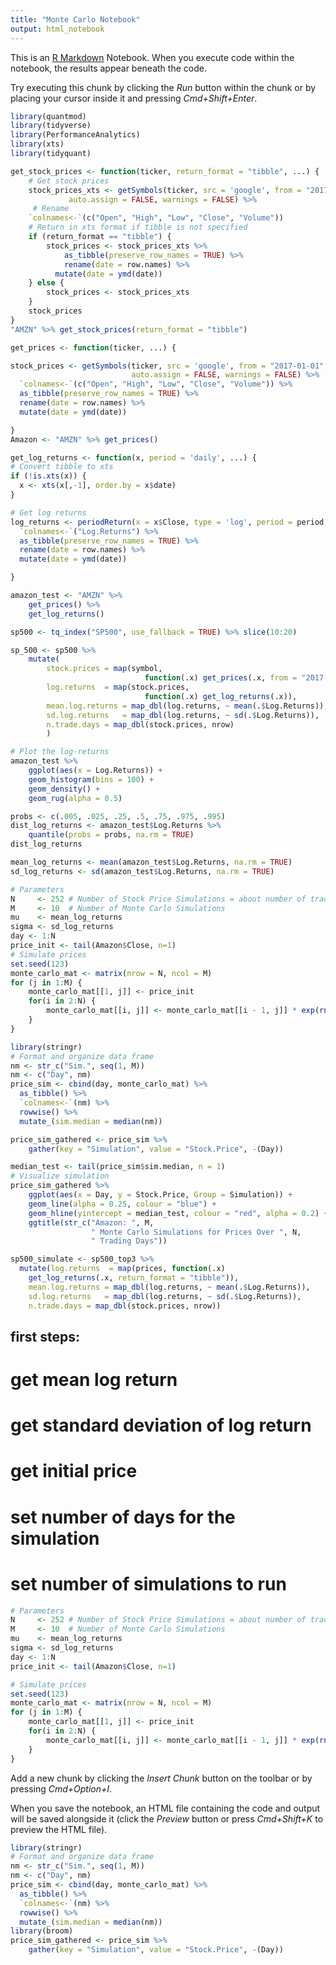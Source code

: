 ```yaml
---
title: "Monte Carlo Notebook"
output: html_notebook
---
```


This is an [R Markdown](http://rmarkdown.rstudio.com) Notebook. When you execute code within the notebook, the results appear beneath the code. 

Try executing this chunk by clicking the *Run* button within the chunk or by placing your cursor inside it and pressing *Cmd+Shift+Enter*.

```r
library(quantmod)
library(tidyverse)
library(PerformanceAnalytics)
library(xts)
library(tidyquant)
```


```r
get_stock_prices <- function(ticker, return_format = "tibble", ...) {
    # Get stock prices
    stock_prices_xts <- getSymbols(ticker, src = 'google', from = "2017-01-01", 
             auto.assign = FALSE, warnings = FALSE) %>%  
     # Rename
    `colnames<-`(c("Open", "High", "Low", "Close", "Volume"))
    # Return in xts format if tibble is not specified
    if (return_format == "tibble") {
        stock_prices <- stock_prices_xts %>%
            as_tibble(preserve_row_names = TRUE) %>% 
            rename(date = row.names) %>% 
          mutate(date = ymd(date))
    } else {
        stock_prices <- stock_prices_xts
    }
    stock_prices
}
"AMZN" %>% get_stock_prices(return_format = "tibble")
```

```r
get_prices <- function(ticker, ...) {

stock_prices <- getSymbols(ticker, src = 'google', from = "2017-01-01", 
                           auto.assign = FALSE, warnings = FALSE) %>% 
  `colnames<-`(c("Open", "High", "Low", "Close", "Volume")) %>% 
  as_tibble(preserve_row_names = TRUE) %>% 
  rename(date = row.names) %>% 
  mutate(date = ymd(date))

}
Amazon <- "AMZN" %>% get_prices()
```


```r
get_log_returns <- function(x, period = 'daily', ...) {
# Convert tibble to xts
if (!is.xts(x)) {
  x <- xts(x[,-1], order.by = x$date)
}

# Get log returns
log_returns <- periodReturn(x = x$Close, type = 'log', period = period, ...) %>% 
  `colnames<-`("Log.Returns") %>% 
  as_tibble(preserve_row_names = TRUE) %>% 
  rename(date = row.names) %>% 
  mutate(date = ymd(date))

}
```

```r
amazon_test <- "AMZN" %>% 
    get_prices() %>% 
    get_log_returns() 

```


```r
sp500 <- tq_index("SP500", use_fallback = TRUE) %>% slice(10:20)

sp_500 <- sp500 %>%
    mutate(
        stock.prices = map(symbol, 
                              function(.x) get_prices(.x, from = "2017-01-01", to = "2017-03-01")),
        log.returns  = map(stock.prices, 
                              function(.x) get_log_returns(.x)),
        mean.log.returns = map_dbl(log.returns, ~ mean(.$Log.Returns)),
        sd.log.returns   = map_dbl(log.returns, ~ sd(.$Log.Returns)),
        n.trade.days = map_dbl(stock.prices, nrow)
        )  

```


```r

# Plot the log-returns    
amazon_test %>%    
    ggplot(aes(x = Log.Returns)) + 
    geom_histogram(bins = 100) + 
    geom_density() +
    geom_rug(alpha = 0.5) 
```


```r
probs <- c(.005, .025, .25, .5, .75, .975, .995)
dist_log_returns <- amazon_test$Log.Returns %>% 
    quantile(probs = probs, na.rm = TRUE)
dist_log_returns
```

```r
mean_log_returns <- mean(amazon_test$Log.Returns, na.rm = TRUE)
sd_log_returns <- sd(amazon_test$Log.Returns, na.rm = TRUE)
```

```r
# Parameters
N     <- 252 # Number of Stock Price Simulations = about number of trading days in year
M     <- 10  # Number of Monte Carlo Simulations   
mu    <- mean_log_returns
sigma <- sd_log_returns
day <- 1:N
price_init <- tail(Amazon$Close, n=1)
# Simulate prices
set.seed(123)
monte_carlo_mat <- matrix(nrow = N, ncol = M)
for (j in 1:M) {
    monte_carlo_mat[[1, j]] <- price_init
    for(i in 2:N) {
        monte_carlo_mat[[i, j]] <- monte_carlo_mat[[i - 1, j]] * exp(rnorm(1, mu, sigma))
    }
}
```

```r
library(stringr)
# Format and organize data frame
nm <- str_c("Sim.", seq(1, M))
nm <- c("Day", nm)
price_sim <- cbind(day, monte_carlo_mat) %>%
  as_tibble() %>%
  `colnames<-`(nm) %>% 
  rowwise() %>% 
  mutate_(sim.median = median(nm))

price_sim_gathered <- price_sim %>%
    gather(key = "Simulation", value = "Stock.Price", -(Day))

```

```r
median_test <- tail(price_sim$sim.median, n = 1)
# Visualize simulation
price_sim_gathered %>%
    ggplot(aes(x = Day, y = Stock.Price, Group = Simulation)) + 
    geom_line(alpha = 0.25, colour = "blue") +
    geom_hline(yintercept = median_test, colour = "red", alpha = 0.2) +
    ggtitle(str_c("Amazon: ", M, 
                  " Monte Carlo Simulations for Prices Over ", N, 
                  " Trading Days"))
```


```r
sp500_simulate <- sp500_top3 %>% 
  mutate(log.returns  = map(prices, function(.x) 
    get_log_returns(.x, return_format = "tibble")),
    mean.log.returns = map_dbl(log.returns, ~ mean(.$Log.Returns)),
    sd.log.returns   = map_dbl(log.returns, ~ sd(.$Log.Returns)),
    n.trade.days = map_dbl(stock.prices, nrow))
```

## first steps:

# get mean log return 
# get standard deviation of log return
# get initial price
# set number of days for the simulation
# set number of simulations to run

```r
# Parameters
N     <- 252 # Number of Stock Price Simulations = about number of trading days in year
M     <- 10  # Number of Monte Carlo Simulations   
mu    <- mean_log_returns
sigma <- sd_log_returns
day <- 1:N
price_init <- tail(Amazon$Close, n=1)
```

```r
# Simulate prices
set.seed(123)
monte_carlo_mat <- matrix(nrow = N, ncol = M)
for (j in 1:M) {
    monte_carlo_mat[[1, j]] <- price_init
    for(i in 2:N) {
        monte_carlo_mat[[i, j]] <- monte_carlo_mat[[i - 1, j]] * exp(rnorm(1, mu, sigma))
    }
}
```

Add a new chunk by clicking the *Insert Chunk* button on the toolbar or by pressing *Cmd+Option+I*.

When you save the notebook, an HTML file containing the code and output will be saved alongside it (click the *Preview* button or press *Cmd+Shift+K* to preview the HTML file).
```r
library(stringr)
# Format and organize data frame
nm <- str_c("Sim.", seq(1, M))
nm <- c("Day", nm)
price_sim <- cbind(day, monte_carlo_mat) %>%
  as_tibble() %>%
  `colnames<-`(nm) %>% 
  rowwise() %>% 
  mutate_(sim.median = median(nm))
library(broom)
price_sim_gathered <- price_sim %>%
    gather(key = "Simulation", value = "Stock.Price", -(Day))
```